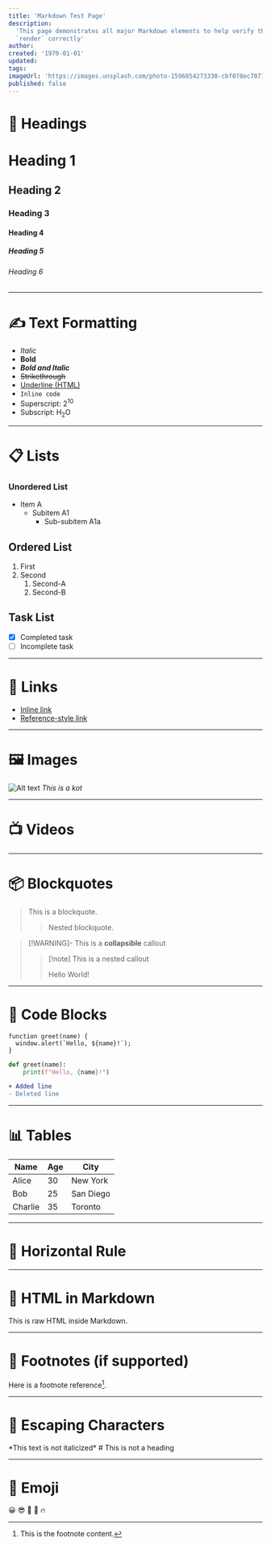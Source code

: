 ```yaml
---
title: 'Markdown Test Page'
description:
  'This page demonstrates all major Markdown elements to help verify that they
  `render` correctly'
author:
created: '1970-01-01'
updated:
tags:
imageUrl: 'https://images.unsplash.com/photo-1596854273338-cbf078ec7071'
published: false
---
```


# 🧱 Headings

# Heading 1

## Heading 2

### Heading 3

#### Heading 4

##### Heading 5

###### Heading 6

---

# ✍️ Text Formatting

- _Italic_
- **Bold**
- **_Bold and Italic_**
- ~~Strikethrough~~
- <u>Underline (HTML)</u>
- `Inline code`
- Superscript: 2<sup>10</sup>
- Subscript: H<sub>2</sub>O

---

# 📋 Lists

### Unordered List

- Item A
  - Subitem A1
    - Sub-subitem A1a

## Ordered List

1. First
2. Second
   1. Second-A
   2. Second-B

## Task List

- [x] Completed task
- [ ] Incomplete task

---

# 🔗 Links

- [Inline link](https://example.com)
- [Reference-style link][ref]

[ref]: https://example.com

---

# 🖼️ Images

![Alt text](https://images.unsplash.com/photo-1511044568932-338cba0ad803?q=80&w=1740&auto=format&fit=crop&ixlib=rb-4.1.0&ixid=M3wxMjA3fDB8MHxwaG90by1wYWdlfHx8fGVufDB8fHx8fA%3D%3D 'Placeholder Image')
_This is a kot_

---

# 📺 Videos

<YouTubeEmbed videoId="0AOYrRHqicI" />

---

# 📦 Blockquotes

> This is a blockquote.
>
> > Nested blockquote.

> [!WARNING]- This is a **collapsible** callout
>
> > [!note] This is a nested callout
> >
> > Hello World!

---

# 🧮 Code Blocks

```ts:index.tsx showLineNumbers {2}
function greet(name) {
  window.alert(`Hello, ${name}!`);
}
```

```python:main.py
def greet(name):
    print(f"Hello, {name}!")
```

```diff
+ Added line
- Deleted line
```

---

# 📊 Tables

| Name    | Age | City      |
| ------- | --- | --------- |
| Alice   | 30  | New York  |
| Bob     | 25  | San Diego |
| Charlie | 35  | Toronto   |

---

# 🔣 Horizontal Rule

---

# 🧪 HTML in Markdown

<div style={{ color: 'red' }}>This is raw HTML inside Markdown.</div>

---

# 🧩 Footnotes (if supported)

Here is a footnote reference[^1].

[^1]: This is the footnote content.

---

# 🧹 Escaping Characters

\*This text is not italicized\* \# This is not a heading

---

# 🧪 Emoji

😀 😎 🚀 🧠 🔥
